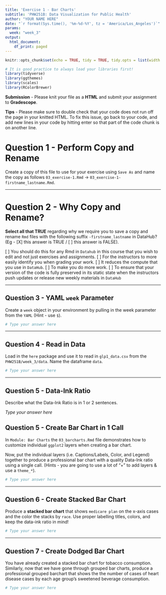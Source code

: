 ```yaml
---
title: 'Exercise 1 - Bar Charts'
subtitle: 'PHW251B: Data Visualization for Public Health'
author: "YOUR NAME HERE"
date: "`r format(Sys.time(), '%m-%d-%Y', tz = 'America/Los_Angeles')`"
params:
  week: "week_3"
output:
  html_document:
    df_print: paged
---
```


```r
knitr::opts_chunk$set(echo = TRUE, tidy = TRUE, tidy.opts = list(width.cutoff = 85))

# It is good practice to always load your libraries first!
library(tidyverse)
library(ggthemes)
library(scales)
library(RColorBrewer)
```

**Submission** - Please knit your file as a **HTML** and submit your assignment to **Gradescope**.

**Tips** - Please make sure to double check that your code does not run off the page in your knitted HTML. To fix this issue, go back to your code, and add new lines in your code by hitting enter so that part of the code chunk is on another line. 

# Question 1 - Perform Copy and Rename

Create a copy of this file to use for your exercise using `Save As` and name the copy as follows `03_exercise-1.Rmd` -> `03_exercise-1-firstname_lastname.Rmd`. 

---

# Question 2 - Why Copy and Rename?

**Select all that TRUE** regarding why we require you to save a copy and rename `Rmd` files with the following suffix `-firstname_lastname` in DataHub? (Eg - [X] this answer is TRUE / [ ] this answer is FALSE).

[ ] You should do this for any Rmd in `Datahub` in this course that you wish to edit and not just exercises and assignments.
[ ] For the instructors to more easily identify you when grading your work.
[ ] It reduces the compute that you use in `DataHub`. 
[ ] To make you do more work.
[ ] To ensure that your version of the code is fully preserved in its static state when the instructors push updates or release new weekly materials in `DataHub`

---

## Question 3 - YAML `week` Parameter

Create a `week` object in your environment by pulling in the week parameter from the `YAML` (Hint - use `$`).

```r
# Type your answer here

```

---

## Question 4 - Read in Data

Load in the `here` package and use it to read in `glp1_data.csv` from the `PHW251B/week_3/data`. Name the dataframe `data`.

```r
# Type your answer here

```

---

## Question 5 - Data-Ink Ratio 

Describe what the Data-Ink Ratio is in 1 or 2 sentences.

_Type your answer here_

## Question 5 - Create Bar Chart in 1 Call

In `Module: Bar Charts` the `03_barcharts.Rmd` file demonstrates how to customize individual `ggplot2` layers when creating a bar chart. 

Now, put the individual layers (i.e. Captions/Labels, Color, and Legend) together to produce a professional bar chart with a quality Data-Ink ratio using a single call. (Hints - you are going to use a lot of "+" to add layers & use a `theme_*`).

```r
# Type your answer here

```

---

## Question 6 - Create Stacked Bar Chart

Produce a **stacked bar chart** that shows `medicare plan` on the x-axis cases and the color the stacks by `race`. Use proper labelling titles, colors, and keep the data-ink ratio in mind!

```r
# Type your answer here

```

---

## Question 7 - Create Dodged Bar Chart

You have already created a stacked bar chart for tobacco consumption. Similarly, now that we have gone through grouped bar charts, produce a professional grouped barchart that shows the the number of cases of heart disease cases by each age group's sweetened beverage consumption.

```r
# Type your answer here

```
